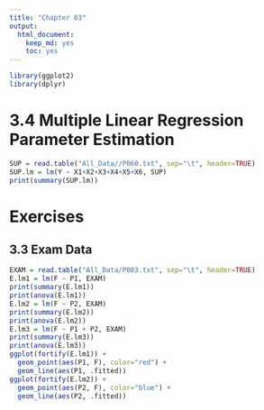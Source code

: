 ```yaml
---
title: "Chapter 03"
output:
  html_document:
    keep_md: yes
    toc: yes
---
```

```r
library(ggplot2)
library(dplyr)
```

# 3.4 Multiple Linear Regression Parameter Estimation

```r
SUP = read.table("All_Data//P060.txt", sep="\t", header=TRUE)
SUP.lm = lm(Y ~ X1+X2+X3+X4+X5+X6, SUP)
print(summary(SUP.lm))
```

# Exercises

## 3.3 Exam Data

```r
EXAM = read.table("All_Data/P083.txt", sep="\t", header=TRUE)
E.lm1 = lm(F ~ P1, EXAM)
print(summary(E.lm1))
print(anova(E.lm1))
E.lm2 = lm(F ~ P2, EXAM)
print(summary(E.lm2))
print(anova(E.lm2))
E.lm3 = lm(F ~ P1 + P2, EXAM)
print(summary(E.lm3))
print(anova(E.lm3))
ggplot(fortify(E.lm1)) + 
  geom_point(aes(P1, F), color="red") +
  geom_line(aes(P1, .fitted))
ggplot(fortify(E.lm2)) + 
  geom_point(aes(P2, F), color="blue") +
  geom_line(aes(P2, .fitted))
```

